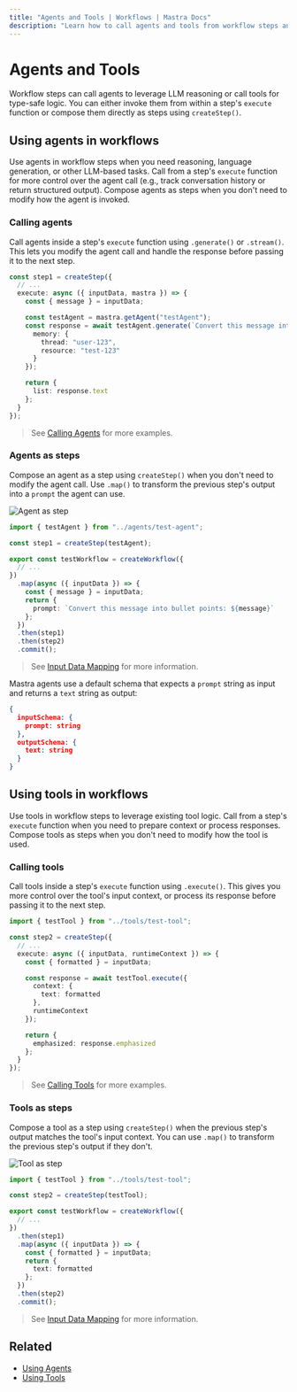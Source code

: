 ```yaml
---
title: "Agents and Tools | Workflows | Mastra Docs"
description: "Learn how to call agents and tools from workflow steps and choose between execute functions and step composition."
---
```


# Agents and Tools

Workflow steps can call agents to leverage LLM reasoning or call tools for type-safe logic. You can either invoke them from within a step's `execute` function or compose them directly as steps using `createStep()`.

## Using agents in workflows

Use agents in workflow steps when you need reasoning, language generation, or other LLM-based tasks. Call from a step's `execute` function for more control over the agent call (e.g., track conversation history or return structured output). Compose agents as steps when you don't need to modify how the agent is invoked.

### Calling agents

Call agents inside a step's `execute` function using `.generate()` or `.stream()`. This lets you modify the agent call and handle the response before passing it to the next step.

```typescript {7-12} filename="src/mastra/workflows/test-workflow.ts" showLineNumbers copy
const step1 = createStep({
  // ...
  execute: async ({ inputData, mastra }) => {
    const { message } = inputData;

    const testAgent = mastra.getAgent("testAgent");
    const response = await testAgent.generate(`Convert this message into bullet points: ${message}`, {
      memory: {
        thread: "user-123",
        resource: "test-123"
      }
    });

    return {
      list: response.text
    };
  }
});
```

> See [Calling Agents](/examples/agents/calling-agents) for more examples.

### Agents as steps

Compose an agent as a step using `createStep()` when you don't need to modify the agent call. Use `.map()` to transform the previous step's output into a `prompt` the agent can use.

![Agent as step](/img/workflows/workflows-agent-tools-agent-step.jpg)

```typescript {1,3,8-13} filename="src/mastra/workflows/test-workflow.ts" showLineNumbers copy
import { testAgent } from "../agents/test-agent";

const step1 = createStep(testAgent);

export const testWorkflow = createWorkflow({
  // ...
})
  .map(async ({ inputData }) => {
    const { message } = inputData;
    return {
      prompt: `Convert this message into bullet points: ${message}`
    };
  })
  .then(step1)
  .then(step2)
  .commit();
```

  > See [Input Data Mapping](./input-data-mapping) for more information.

Mastra agents use a default schema that expects a `prompt` string as input and returns a `text` string as output:

```json
{
  inputSchema: {
    prompt: string
  },
  outputSchema: {
    text: string
  }
}
```


## Using tools in workflows

Use tools in workflow steps to leverage existing tool logic. Call from a step's `execute` function when you need to prepare context or process responses. Compose tools as steps when you don't need to modify how the tool is used.

### Calling tools

Call tools inside a step's `execute` function using `.execute()`. This gives you more control over the tool's input context, or process its response before passing it to the next step.

```typescript {8-13,16} filename="src/mastra/workflows/test-workflow.ts" showLineNumbers copy
import { testTool } from "../tools/test-tool";

const step2 = createStep({
  // ...
  execute: async ({ inputData, runtimeContext }) => {
    const { formatted } = inputData;

    const response = await testTool.execute({
      context: {
        text: formatted
      },
      runtimeContext
    });

    return {
      emphasized: response.emphasized
    };
  }
});
```

> See [Calling Tools](/examples/tools/calling-tools) for more examples.

### Tools as steps

Compose a tool as a step using `createStep()` when the previous step's output matches the tool's input context. You can use `.map()` to transform the previous step's output if they don't.

![Tool as step](/img/workflows/workflows-agent-tools-tool-step.jpg)

```typescript {1,3,9-14} filename="src/mastra/workflows/test-workflow.ts" showLineNumbers copy
import { testTool } from "../tools/test-tool";

const step2 = createStep(testTool);

export const testWorkflow = createWorkflow({
  // ...
})
  .then(step1)
  .map(async ({ inputData }) => {
    const { formatted } = inputData;
    return {
      text: formatted
    };
  })
  .then(step2)
  .commit();
```

> See [Input Data Mapping](./input-data-mapping) for more information.

## Related

- [Using Agents](/agents/overview)
- [Using Tools](../tools-mcp/overview)

